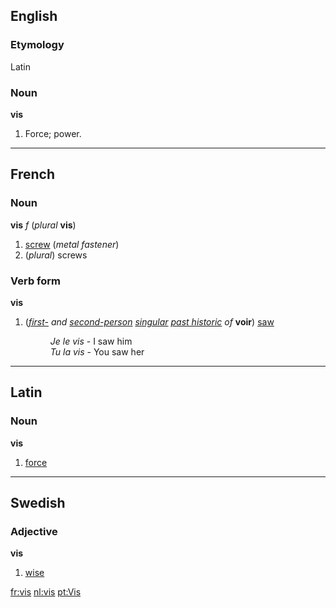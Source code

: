 ==English==
===Etymology===
Latin

===Noun===
'''vis'''

#Force; power.

----
==French==
===Noun===
'''vis''' ''f'' (''plural'' '''vis''')

#[[screw]] (''metal fastener'')
#(''plural'') screws

===Verb form===
'''vis'''

#(''[[first-person|first-]] and [[second-person]] [[singular]] [[past historic]] of'' '''voir''') [[saw]]
#:''Je le vis'' - I saw him
#:''Tu la vis'' - You saw her

----
==Latin==
===Noun===
'''vis'''

#[[force]]
----
==Swedish==
===Adjective===
'''vis'''
#[[wise]]

[[fr:vis]]
[[nl:vis]]
[[pt:Vis]]